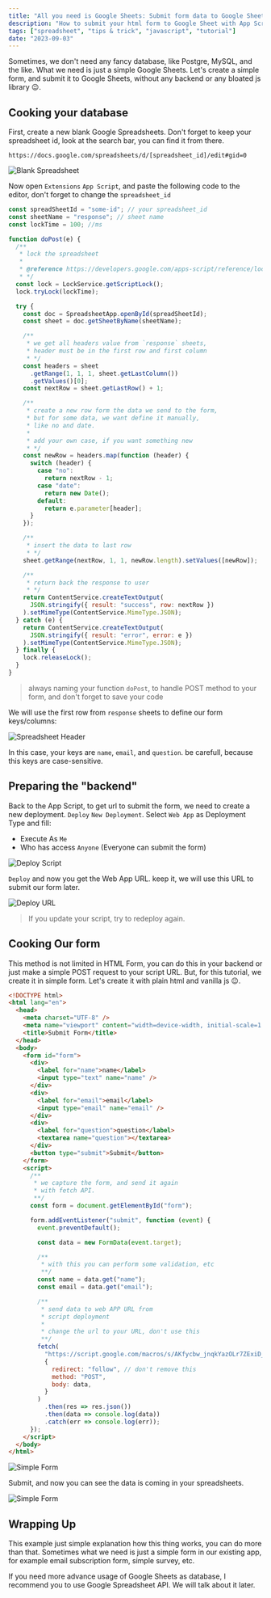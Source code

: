 ```yaml
---
title: "All you need is Google Sheets: Submit form data to Google Sheets with an API"
description: "How to submit your html form to Google Sheet with App Script, Google Sheet as your database"
tags: ["spreadsheet", "tips & trick", "javascript", "tutorial"]
date: "2023-09-03"
---
```


Sometimes, we don't need any fancy database, like Postgre, MySQL, and the like. What we need is just a simple Google Sheets. Let's create a simple form, and submit it to Google Sheets, without any backend or any bloated js library 😉.

## Cooking your database

First, create a new blank Google Spreadsheets. Don't forget to keep your spreadsheet id, look at the search bar, you can find it from there.

```
https://docs.google.com/spreadsheets/d/[spreadsheet_id]/edit#gid=0
```

![Blank Spreadsheet](@assets/images/2023-09-03/1-blank-spreadsheet.png)

Now open `Extensions` `App Script`, and paste the following code to the editor, don't forget to change the `spreadsheet_id`

```js
const spreadSheetId = "some-id"; // your spreadsheet_id
const sheetName = "response"; // sheet name
const lockTime = 100; //ms

function doPost(e) {
  /**
   * lock the spreadsheet
   *
   * @reference https://developers.google.com/apps-script/reference/lock/lock-service
   * */
  const lock = LockService.getScriptLock();
  lock.tryLock(lockTime);

  try {
    const doc = SpreadsheetApp.openById(spreadSheetId);
    const sheet = doc.getSheetByName(sheetName);

    /**
     * we get all headers value from `response` sheets,
     * header must be in the first row and first column
     * */
    const headers = sheet
      .getRange(1, 1, 1, sheet.getLastColumn())
      .getValues()[0];
    const nextRow = sheet.getLastRow() + 1;

    /**
     * create a new row form the data we send to the form,
     * but for some data, we want define it manually,
     * like no and date.
     *
     * add your own case, if you want something new
     * */
    const newRow = headers.map(function (header) {
      switch (header) {
        case "no":
          return nextRow - 1;
        case "date":
          return new Date();
        default:
          return e.parameter[header];
      }
    });

    /**
     * insert the data to last row
     * */
    sheet.getRange(nextRow, 1, 1, newRow.length).setValues([newRow]);

    /**
     * return back the response to user
     * */
    return ContentService.createTextOutput(
      JSON.stringify({ result: "success", row: nextRow })
    ).setMimeType(ContentService.MimeType.JSON);
  } catch (e) {
    return ContentService.createTextOutput(
      JSON.stringify({ result: "error", error: e })
    ).setMimeType(ContentService.MimeType.JSON);
  } finally {
    lock.releaseLock();
  }
}
```

> always naming your function `doPost`, to handle POST method to your form, and don't forget to save your code

We will use the first row from `response` sheets to define our form keys/columns:

![Spreadsheet Header](@assets/images/2023-09-03/2-header-row.png)

In this case, your keys are `name`, `email`, and `question`. be carefull, because this keys are case-sensitive.

## Preparing the "backend"

Back to the App Script, to get url to submit the form, we need to create a new deployment. `Deploy` `New Deployment`. Select `Web App` as Deployment Type and fill:

- Execute As `Me`
- Who has access `Anyone` (Everyone can submit the form)

![Deploy Script](@assets/images/2023-09-03/3-deploy-script.png)

`Deploy` and now you get the Web App URL. keep it, we will use this URL to submit our form later.

![Deploy URL](@assets/images/2023-09-03/4-deploy-url.png)

> If you update your script, try to redeploy again.

## Cooking Our form

This method is not limited in HTML Form, you can do this in your backend or just make a simple POST request to your script URL. But, for this tutorial, we create it in simple form. Let's create it with plain html and vanilla js 😉.

```html
<!DOCTYPE html>
<html lang="en">
  <head>
    <meta charset="UTF-8" />
    <meta name="viewport" content="width=device-width, initial-scale=1.0" />
    <title>Submit Form</title>
  </head>
  <body>
    <form id="form">
      <div>
        <label for="name">name</label>
        <input type="text" name="name" />
      </div>
      <div>
        <label for="email">email</label>
        <input type="email" name="email" />
      </div>
      <div>
        <label for="question">question</label>
        <textarea name="question"></textarea>
      </div>
      <button type="submit">Submit</button>
    </form>
    <script>
      /**
       * we capture the form, and send it again
       * with fetch API.
       **/
      const form = document.getElementById("form");

      form.addEventListener("submit", function (event) {
        event.preventDefault();

        const data = new FormData(event.target);

        /**
         * with this you can perform some validation, etc
         **/
        const name = data.get("name");
        const email = data.get("email");

        /**
         * send data to web APP URL from
         * script deployment
         *
         * change the url to your URL, don't use this
         **/
        fetch(
          "https://script.google.com/macros/s/AKfycbw_jnqkYazOLr7ZExiD_IlgelGnICroO3yseuuW9jruJk0LAYZSK6JtxfDAhT_eta-f/exec",
          {
            redirect: "follow", // don't remove this
            method: "POST",
            body: data,
          }
        )
          .then(res => res.json())
          .then(data => console.log(data))
          .catch(err => console.log(err));
      });
    </script>
  </body>
</html>
```

![Simple Form](@assets/images/2023-09-03/5-simple-form.png)

Submit, and now you can see the data is coming in your spreadsheets.

![Simple Form](@assets/images/2023-09-03/6-form-response.png)

## Wrapping Up

This example just simple explanation how this thing works, you can do more than that. Sometimes what we need is just a simple form in our existing app, for example email subscription form, simple survey, etc.

If you need more advance usage of Google Sheets as database, I recommend you to use Google Spreadsheet API. We will talk about it later.
